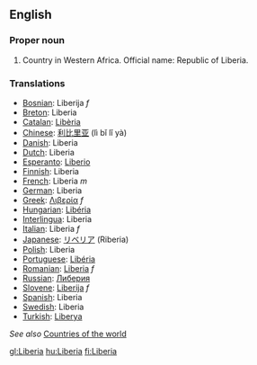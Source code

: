 ==English==
===Proper noun===

# Country in Western Africa. Official name: Republic of Liberia.
===Translations===
*[[Bosnian]]: Liberija ''f''
*[[Breton]]: Liberia
*[[Catalan]]: [[Libèria]]
*[[Chinese]]: [[利比里亚]] (lì bǐ lǐ yà)
*[[Danish]]: Liberia
*[[Dutch]]: Liberia
*[[Esperanto]]: [[Liberio]]
*[[Finnish]]: Liberia
*[[French]]: Liberia ''m''
*[[German]]: Liberia
*[[Greek]]: [[Λιβερία]] ''f''
*[[Hungarian]]: [[Libéria]]
*[[Interlingua]]: Liberia
*[[Italian]]: Liberia ''f''
*[[Japanese]]: [[リベリア]] (Riberia)
*[[Polish]]: Liberia
*[[Portuguese]]: [[Libéria]]
*[[Romanian]]: [[Liberia]] ''f''
*[[Russian]]: [[Либерия]]
*[[Slovene]]: [[Liberija]] ''f''
*[[Spanish]]: Liberia
*[[Swedish]]: Liberia
*[[Turkish]]: [[Liberya]]

''See also'' [[Countries of the world]]

[[gl:Liberia]]
[[hu:Liberia]]
[[fi:Liberia]]